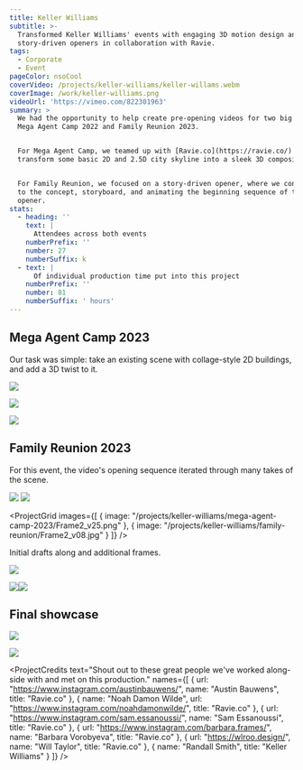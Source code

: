 ```yaml
---
title: Keller Williams
subtitle: >-
  Transformed Keller Williams' events with engaging 3D motion design and
  story-driven openers in collaboration with Ravie.
tags:
  - Corporate
  - Event
pageColor: nsoCool
coverVideo: /projects/keller-williams/keller-willams.webm
coverImage: /work/keller-williams.png
videoUrl: 'https://vimeo.com/822301963'
summary: >
  We had the opportunity to help create pre-opening videos for two big events:
  Mega Agent Camp 2022 and Family Reunion 2023.


  For Mega Agent Camp, we teamed up with [Ravie.co](https://ravie.co/) to
  transform some basic 2D and 2.5D city skyline into a sleek 3D compositioin.


  For Family Reunion, we focused on a story-driven opener, where we contributed
  to the concept, storyboard, and animating the beginning sequence of the
  opener.
stats:
  - heading: ''
    text: |
      Attendees across both events
    numberPrefix: ''
    number: 27
    numberSuffix: k
  - text: |
      Of individual production time put into this project
    numberPrefix: ''
    number: 81
    numberSuffix: ' hours'
---
```


<ProjectVimeo url="https://vimeo.com/822301963" />

<ProjectVimeo url="https://vimeo.com/822310410" />

## Mega Agent Camp 2023

Our task was simple: take an existing scene with collage-style 2D buildings, and add a 3D twist to it.

![](/projects/keller-williams/mega-agent-camp-2023/mega-agent-camp-storyboard.jpeg)

![](/projects/keller-williams/mega-agent-camp-2023/2022-08-17_RV_mega-agent-camp-opener_styleframe-1_v0.3_bg.png)

![](/projects/keller-williams/mega-agent-camp-2023/Cinema_4D_PLuN0dp5wI.png)

## Family Reunion 2023

For this event, the video's opening sequence iterated through many takes of the scene.

![](/projects/keller-williams/mega-agent-camp-2023/Frame2_v18.png)
![](/projects/keller-williams/mega-agent-camp-2023/fr23_concepting_imsety_v0.9.png)

<ProjectGrid
  images={[
    { image: "/projects/keller-williams/mega-agent-camp-2023/Frame2_v25.png" },
    { image: "/projects/keller-williams/family-reunion/Frame2_v08.jpg" }
  ]}
/>

Initial drafts along and additional frames.

![](/projects/keller-williams/family-reunion/Frame16.png)

![](/projects/keller-williams/family-reunion/Frame18.png)![](/projects/keller-williams/family-reunion/Frame17.png)

## Final showcase

![](/projects/keller-williams/mega-agent-camp-2023/2023-05-23_1004_MegaAgentCampOpenerV2-1_00-00-33-417_still-0001.jpg)

![](/projects/keller-williams/finished-product/FR23_Imsety_v03_00-00-07-174_still-0002.png)

<ProjectCredits
  text="Shout out to these great people we've worked along-side with and met on this production."
  names={[
    {
      url: "https://www.instagram.com/austinbauwens/",
      name: "Austin Bauwens",
      title: "Ravie.co"
    },
    {
      name: "Noah Damon Wilde",
      url: "https://www.instagram.com/noahdamonwilde/",
      title: "Ravie.co"
    },
    {
      url: "https://www.instagram.com/sam.essanoussi/",
      name: "Sam Essanoussi",
      title: "Ravie.co"
    },
    {
      url: "https://www.instagram.com/barbara.frames/",
      name: "Barbara Vorobyeva",
      title: "Ravie.co"
    },
    { url: "https://wlroo.design/", name: "Will Taylor", title: "Ravie.co" },
    { name: "Randall Smith", title: "Keller Williams" }
  ]}
/>
